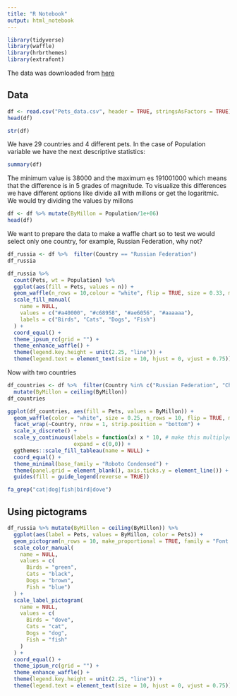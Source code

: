 ```yaml
---
title: "R Notebook"
output: html_notebook
---
```


```r
library(tidyverse)
library(waffle)
library(hrbrthemes)
library(extrafont)
```

The data was downloaded from [here](https://knoema.com/data/pets-population+birds)

## Data

```r
df <- read.csv("Pets_data.csv", header = TRUE, stringsAsFactors = TRUE)
head(df)
```

```r
str(df)
```

We have 29 countries and 4 different pets. In the case of Population variable we have the next descriptive statistics:

```r
summary(df)
```

The minimum value is 38000 and the maximum es 191001000 which means that the difference is in 5 grades of magnitude. To visualize this differences we have different options like divide all with millons or get the logaritmic. We would try dividing the values by millons

```r
df <- df %>% mutate(ByMillon = Population/1e+06)
head(df)
```

We want to prepare the data to make a waffle chart so to test we would select only one country, for example, Russian Federation, why not?

```r
df_russia <- df %>%  filter(Country == "Russian Federation")
df_russia
```

```r
df_russia %>% 
  count(Pets, wt = Population) %>% 
  ggplot(aes(fill = Pets, values = n)) +
  geom_waffle(n_rows = 10,colour = "white", flip = TRUE, size = 0.33, make_proportional = TRUE) +
  scale_fill_manual(
    name = NULL,
    values = c("#a40000", "#c68958", "#ae6056", "#aaaaaa"),
    labels = c("Birds", "Cats", "Dogs", "Fish")
  ) + 
  coord_equal() +
  theme_ipsum_rc(grid = "") +
  theme_enhance_waffle() +
  theme(legend.key.height = unit(2.25, "line")) +
  theme(legend.text = element_text(size = 10, hjust = 0, vjust = 0.75))
```

Now with two countries

```r
df_countries <- df %>%  filter(Country %in% c("Russian Federation", "China")) %>% 
  mutate(ByMillon = ceiling(ByMillon))
df_countries
```

```r
ggplot(df_countries, aes(fill = Pets, values = ByMillon)) +
  geom_waffle(color = "white", size = 0.25, n_rows = 10, flip = TRUE, make_proportional = FALSE) +
  facet_wrap(~Country, nrow = 1, strip.position = "bottom") +
  scale_x_discrete() +
  scale_y_continuous(labels = function(x) x * 10, # make this multiplyer the same as n_rows
                     expand = c(0,0)) +
  ggthemes::scale_fill_tableau(name = NULL) +
  coord_equal() + 
  theme_minimal(base_family = "Roboto Condensed") +
  theme(panel.grid = element_blank(), axis.ticks.y = element_line()) +
  guides(fill = guide_legend(reverse = TRUE))
```

```r
fa_grep("cat|dog|fish|bird|dove")
```


## Using pictograms


```r
df_russia %>% mutate(ByMillon = ceiling(ByMillon)) %>% 
  ggplot(aes(label = Pets, values = ByMillon, color = Pets)) +
  geom_pictogram(n_rows = 10, make_proportional = TRUE, family = "Font Awesome 5 Free Solid", size = 7) +
  scale_color_manual(
    name = NULL,
    values = c(      
      Birds = "green",
      Cats = "black",
      Dogs = "brown",
      Fish = "blue")
  ) +
  scale_label_pictogram(
    name = NULL,
    values = c(
      Birds = "dove",
      Cats = "cat",
      Dogs = "dog",
      Fish = "fish"
    )
  ) +
  coord_equal() +
  theme_ipsum_rc(grid = "") +
  theme_enhance_waffle() +
  theme(legend.key.height = unit(2.25, "line")) +
  theme(legend.text = element_text(size = 10, hjust = 0, vjust = 0.75))
```







